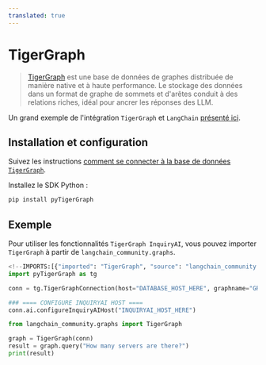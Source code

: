 ```yaml
---
translated: true
---
```


# TigerGraph

>[TigerGraph](https://www.tigergraph.com/tigergraph-db/) est une base de données de graphes distribuée de manière native et à haute performance.
> Le stockage des données dans un format de graphe de sommets et d'arêtes conduit à des relations riches,
> idéal pour ancrer les réponses des LLM.

Un grand exemple de l'intégration `TigerGraph` et `LangChain` [présenté ici](https://github.com/tigergraph/graph-ml-notebooks/blob/main/applications/large_language_models/TigerGraph_LangChain_Demo.ipynb).

## Installation et configuration

Suivez les instructions [comment se connecter à la base de données `TigerGraph`](https://docs.tigergraph.com/pytigergraph/current/getting-started/connection).

Installez le SDK Python :

```bash
pip install pyTigerGraph
```

## Exemple

Pour utiliser les fonctionnalités `TigerGraph InquiryAI`, vous pouvez importer `TigerGraph` à partir de `langchain_community.graphs`.

```python
<!--IMPORTS:[{"imported": "TigerGraph", "source": "langchain_community.graphs", "docs": "https://api.python.langchain.com/en/latest/graphs/langchain_community.graphs.tigergraph_graph.TigerGraph.html", "title": "TigerGraph"}]-->
import pyTigerGraph as tg

conn = tg.TigerGraphConnection(host="DATABASE_HOST_HERE", graphname="GRAPH_NAME_HERE", username="USERNAME_HERE", password="PASSWORD_HERE")

### ==== CONFIGURE INQUIRYAI HOST ====
conn.ai.configureInquiryAIHost("INQUIRYAI_HOST_HERE")

from langchain_community.graphs import TigerGraph

graph = TigerGraph(conn)
result = graph.query("How many servers are there?")
print(result)
```
